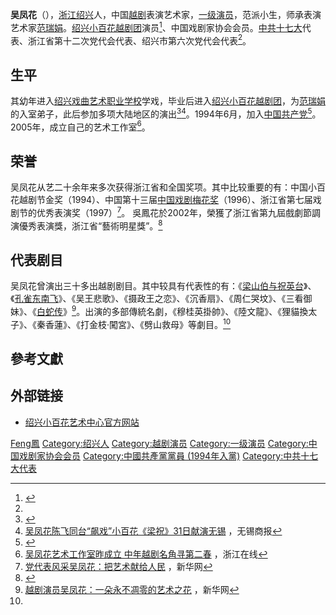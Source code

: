 '''吴凤花'''（{{bd|1970年|7月|||W吴}}），[[浙江|浙江]][[绍兴|绍兴]]人，中国[[越剧|越剧]]表演艺术家，[[一级演员|一级演员]]，范派小生，师承表演艺术家[[范瑞娟|范瑞娟]]。[[绍兴小百花越剧团|绍兴小百花越剧团]]演员<ref>{{Cite web |url=http://english.cri.cn/4026/2007/09/30/191@279567.htm |title=Yueju Opera Player Wu Fenghua |accessdate=2010-01-25 |archive-date=2016-03-04 |archive-url=https://web.archive.org/web/20160304111651/http://english.cri.cn/4026/2007/09/30/191@279567.htm |dead-url=no }}</ref>、中国戏剧家协会会员。[[中共十七大|中共十七大]]代表、浙江省第十二次党代会代表、绍兴市第六次党代会代表<ref name="a1"/>。

== 生平 ==
其幼年进入[[绍兴戏曲艺术职业学校|绍兴戏曲艺术职业学校]]学戏，毕业后进入[[绍兴|绍兴]][[小百花越剧团|小百花越剧团]]，为[[范瑞娟|范瑞娟]]的入室弟子，此后参加多项大陆地区的演出<ref>{{Cite web |url=http://www.xijucn.com/html/yueju/20090330/8373.html |title=吴凤花 |accessdate=2010-01-07 |archive-date=2016-03-04 |archive-url=https://web.archive.org/web/20160304095402/http://www.xijucn.com/html/yueju/20090330/8373.html |dead-url=no }}</ref><ref>[http://ent.thmz.com/col39/col81/2009/07/2009-07-27566402.html 吴凤花陈飞同台“飙戏”小百花《梁祝》31日献演无锡] {{Wayback|url=http://ent.thmz.com/col39/col81/2009/07/2009-07-27566402.html |date=20090811024926 }}，无锡商报</ref>。1994年6月，加入[[中国共产党|中国共产党]]<ref name="a1">{{Cite web |url=http://www.cztv.com/s/2011/wsddb/city/shaoxing/2011/05/2011-05-181369917.htm?kls |title=吴凤花 |accessdate=2016-05-27 |author= |date=2011-05-18 |work= |publisher=新蓝网 |language=Zh-hans |archive-date=2016-06-10 |archive-url=https://web.archive.org/web/20160610093917/http://www.cztv.com/s/2011/wsddb/city/shaoxing/2011/05/2011-05-181369917.htm?kls |dead-url=no }}</ref>。2005年，成立自己的艺术工作室<ref>[http://www.zjol.com.cn/05zjnews/system/2005/11/10/006362499.shtml 吴凤花艺术工作室昨成立 中年越剧名角寻第二春] {{Wayback|url=http://www.zjol.com.cn/05zjnews/system/2005/11/10/006362499.shtml |date=20190610103113 }}，浙江在线</ref>。

==荣誉==
吴凤花从艺二十余年来多次获得浙江省和全国奖项。其中比较重要的有：中国小百花越剧节金奖（1994）、中国第十三届[[中国戏剧梅花奖|中国戏剧梅花奖]]（1996）、浙江省第七届戏剧节的优秀表演奖（1997）<ref>[http://www.zj.xinhuanet.com/website/2007-10/21/content_11735637.htm 党代表风采吴凤花：把艺术献给人民] {{Wayback|url=http://www.zj.xinhuanet.com/website/2007-10/21/content_11735637.htm |date=20120511020849 }}，新华网</ref>。
吳鳳花於2002年，榮獲了浙江省第九屆戲劇節調演優秀表演獎，浙江省“藝術明星獎”。<ref name="范派小生">{{Cite web |url=http://info.guqu.net/yuejumingjia/20070726151740_2668.html |title=越剧“范派”小生吴凤花 |accessdate=2019-09-28 |archive-date=2019-09-28 |archive-url=https://web.archive.org/web/20190928141204/http://info.guqu.net/yuejumingjia/20070726151740_2668.html |dead-url=no }}</ref>

== 代表剧目 ==
吴凤花曾演出三十多出越剧剧目。其中较具有代表性的有：《[[梁山伯与祝英台|梁山伯与祝英台]]》、《[[孔雀东南飞|孔雀东南飞]]》、《吴王悲歌》、《摄政王之恋》、《沉香扇》、《周仁哭坟》、《三看御妹》、《[[白蛇传|白蛇传]]》<ref>[http://www.zj.xinhuanet.com/newscenter/2007-09/25/content_11243267.htm 越剧演员吴凤花：一朵永不凋零的艺术之花] {{Wayback|url=http://www.zj.xinhuanet.com/newscenter/2007-09/25/content_11243267.htm |date=20081118141638 }}，新华网</ref>。出演的多部傳統名劇，《穆桂英掛帥》、《陸文龍》、《狸貓換太子》、《秦香蓮》、《打金枝·闖宮》、《劈山救母》等劇目。<ref name="范派小生"/>

== 參考文獻 ==
{{Reflist|2}}

== 外部链接 ==
* [https://web.archive.org/web/20100616163945/http://www.sxxbh.com/ 绍兴小百花艺术中心官方网站]

{{中國戲劇梅花獎}}
{{中国戏剧家协会第八届理事会}}

{{Authority control}}
{{DEFAULTSORT:Wu吳}}
[[Category:吳姓|Feng鳳]]
[[Category:绍兴人|Category:绍兴人]]
[[Category:越剧演员|Category:越剧演员]]
[[Category:一级演员|Category:一级演员]]
[[Category:中国戏剧家协会会员|Category:中国戏剧家协会会员]]
[[Category:中國共產黨黨員_(1994年入黨)|Category:中國共產黨黨員 (1994年入黨)]]
[[Category:中共十七大代表|Category:中共十七大代表]]